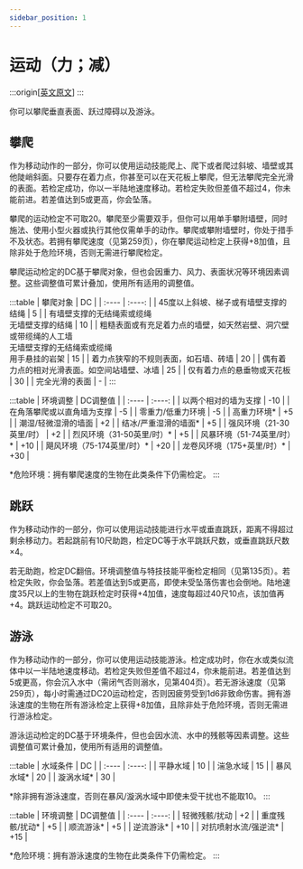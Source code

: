 ---
sidebar_position: 1
---

# 运动（力；减）

:::origin[[英文原文](https://www.aonsrd.com/Skills.aspx?ItemName=Athletics)]
:::

你可以攀爬垂直表面、跃过障碍以及游泳。

## 攀爬

作为移动动作的一部分，你可以使用运动技能爬上、爬下或者爬过斜坡、墙壁或其他陡峭斜面。只要存在着力点，你甚至可以在天花板上攀爬，但无法攀爬完全光滑的表面。若检定成功，你以一半陆地速度移动。若检定失败但差值不超过4，你未能前进。若差值达到5或更高，你会坠落。

攀爬的运动检定不可取20。攀爬至少需要双手，但你可以用单手攀附墙壁，同时施法、使用小型火器或执行其他仅需单手的动作。攀爬或攀附墙壁时，你处于措手不及状态。若拥有攀爬速度（见第259页），你在攀爬运动检定上获得+8加值，且除非处于危险环境，否则无需进行攀爬检定。

攀爬运动检定的DC基于攀爬对象，但也会因重力、风力、表面状况等环境因素调整。这些调整值可累计叠加，使用所有适用的调整值。

:::table
| 攀爬对象 | DC |
| :---- | :----: |
| 45度以上斜坡、梯子或有墙壁支撑的结绳 | 5 |
| 有墙壁支撑的无结绳索或缆绳<br/>无墙壁支撑的结绳 | 10 |
| 粗糙表面或有充足着力点的墙壁，如天然岩壁、洞穴壁或带缆绳的人工墙<br/>无墙壁支撑的无结绳索或缆绳<br/>用手悬挂的岩架 | 15 |
| 着力点狭窄的不规则表面，如石墙、砖墙 | 20 |
| 偶有着力点的相对光滑表面。如空间站墙壁、冰墙 | 25 |
| 仅有着力点的悬垂物或天花板 | 30 |
| 完全光滑的表面 | - |
:::

:::table
| 环境调整 | DC调整值 |
| :---- | :----: |
| 以两个相对的墙为支撑 | -10 |
| 在角落攀爬或以直角墙为支撑 | -5 |
| 零重力/低重力环境 | -5 |
| 高重力环境* | +5 |
| 潮湿/轻微湿滑的墙面 | +2 |
| 结冰/严重湿滑的墙面* | +5 |
| 强风环境（21-30英里/时） | +2 |
| 烈风环境（31-50英里/时）* | +5 |
| 风暴环境（51-74英里/时）* | +10 |
| 飓风环境（75-174英里/时）* | +20 |
| 龙卷风环境（175+英里/时）* | +30 |

*危险环境：拥有攀爬速度的生物在此类条件下仍需检定。
:::

## 跳跃

作为移动动作的一部分，你可以使用运动技能进行水平或垂直跳跃，距离不得超过剩余移动力。若起跳前有10尺助跑，检定DC等于水平跳跃尺数，或垂直跳跃尺数×4。

若无助跑，检定DC翻倍。环境调整值与特技技能平衡检定相同（见第135页）。若检定失败，你会坠落。若差值达到5或更高，即使未受坠落伤害也会倒地。陆地速度35尺以上的生物在跳跃检定时获得+4加值，速度每超过40尺10点，该加值再+4。跳跃运动检定不可取20。

## 游泳

作为移动动作的一部分，你可以使用运动技能游泳。检定成功时，你在水或类似流体中以一半陆地速度移动。若检定失败但差值不超过4，你未能前进。若差值达到5或更高，你会沉入水中（需闭气否则溺水，见第404页）。若无游泳速度（见第259页），每小时需通过DC20运动检定，否则因疲劳受到1d6非致命伤害。拥有游泳速度的生物在所有游泳检定上获得+8加值，且除非处于危险环境，否则无需进行游泳检定。

游泳运动检定的DC基于环境条件，但也会因水流、水中的残骸等因素调整。这些调整值可累计叠加，使用所有适用的调整值。

:::table
| 水域条件 | DC |
| :---- | :----: |
| 平静水域 | 10 |
| 湍急水域 | 15 |
| 暴风水域* | 20 |
| 漩涡水域* | 30 |

*除非拥有游泳速度，否则在暴风/漩涡水域中即使未受干扰也不能取10。
:::

:::table
| 环境调整 | DC调整值 |
| :---- | :----: |
| 轻微残骸/扰动 | +2 |
| 重度残骸/扰动* | +5 |
| 顺流游泳* | +5 |
| 逆流游泳* | +10 |
| 对抗喷射水流/强逆流* | +15 |

*危险环境：拥有游泳速度的生物在此类条件下仍需检定。
:::